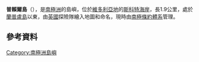 {{Coord|75|41|S|162|52|E||display=title}}

'''普賴爾島'''（{{lang-en|Prior Island}}），是[[南極洲|南極洲]]的島嶼，位於[[維多利亞地|維多利亞地]]的[[斯科特海岸|斯科特海岸]]，長1.9公里，處於[[蘭普盧島|蘭普盧島]]以東，由[[英國|英國]]探險隊繪入地圖和命名，現時由[[南極條約體系|南極條約體系]]管理。

==參考資料==
{{usgs-gazetteer}}

{{DEFAULTSORT:Prior Island}}
[[Category:南極洲島嶼|Category:南極洲島嶼]]


{{ScottCoast-geo-stub}}